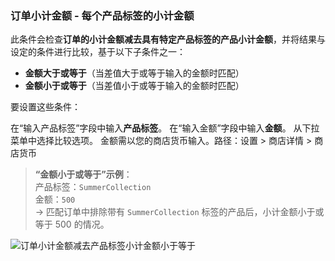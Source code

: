 ### 订单小计金额 - 每个产品标签的小计金额

此条件会检查**订单的小计金额减去具有特定产品标签的产品小计金额**，并将结果与设定的条件进行比较，基于以下子条件之一：

- **金额大于或等于**（当差值大于或等于输入的金额时匹配）
- **金额小于或等于**（当差值小于或等于输入的金额时匹配）

要设置这些条件：

<Steps>
  <Step title="输入产品标签">
    在“输入产品标签”字段中输入<strong>产品标签</strong>。
  </Step>

  <Step title="输入金额">
    在“输入金额”字段中输入<strong>金额</strong>。
  </Step>

  <Step title="选择比较选项">
    从下拉菜单中选择比较选项。
  </Step>
</Steps>

<Note>
  金额需以您的商店货币输入。路径：设置 > 商店详情 > 商店货币
</Note>

> **“金额小于或等于”示例**：  
> 产品标签：`SummerCollection`  
> 金额：`500`  
> → 匹配订单中排除带有 `SummerCollection` 标签的产品后，小计金额小于或等于 500 的情况。

<img
  src="/images/essentials/condition-sets/order-subtotal-amount-minus-product-tag-has-less-value.webp"
  alt="订单小计金额减去产品标签小计金额小于等于"
/>
